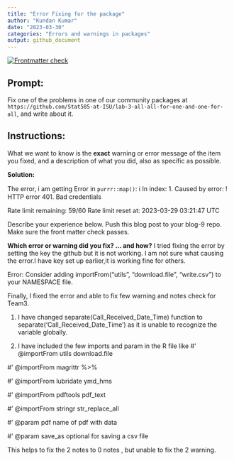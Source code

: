 ```yaml
---
title: "Error Fixing for the package"
author: "Kundan Kumar"
date: "2023-03-30"
categories: "Errors and warnings in packages"
output: github_document
---
```


<!-- README.md is generated from README.Rmd. Please edit that file -->
<!-- badges: start -->
[![Frontmatter check](../../actions/workflows/check-yaml.yaml/badge.svg)](../../actions/workflows/check-yaml.yaml)
<!-- badges: end -->

## Prompt:

Fix one of the problems in one of our community packages at `https://github.com/Stat585-at-ISU/lab-3-all-all-for-one-and-one-for-all`, and write about it. 

## Instructions:

What we want to know is the **exact** warning or error message of the item you fixed, and a description of what you did, also as specific as possible. 

**Solution:**

The error, i am getting 
Error in `purrr::map()`:
ℹ In index: 1.
Caused by error:
! HTTP error 401.
  Bad credentials

  Rate limit remaining: 59/60
  Rate limit reset at: 2023-03-29 03:21:47 UTC
  
Describe your experience  below. Push this blog post to your blog-9 repo. Make sure the front matter check passes.


**Which error or warning did you fix? ... and how?**
I tried fixing the error by setting the key the github but it is not working. I am not sure what causing the error.I have key set up earlier,it is working fine for others.

Error:
Consider adding
    importFrom("utils", "download.file", "write.csv")
  to your NAMESPACE file.
  
Finally, I fixed the error and able to fix few warning and notes check for Team3.

1.  I have changed  separate(Call_Received_Date_Time) function to  separate('Call_Received_Date_Time') as it is unable to recognize the variable globally.

2. I have included the few imports and param in the R file like 
#' @importFrom utils download.file

#' @importFrom magrittr %>%

#' @importFrom lubridate ymd_hms

#' @importFrom pdftools pdf_text

#' @importFrom stringr str_replace_all

#' @param pdf name of pdf with data

#' @param save_as optional for saving a csv file

This helps to fix the 2 notes to 0 notes , but unable to fix the 2 warning.
